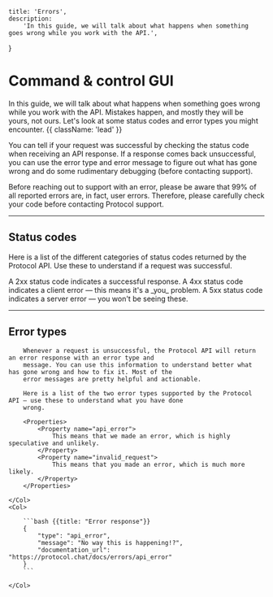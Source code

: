     title: 'Errors',
    description:
        'In this guide, we will talk about what happens when something goes wrong while you work with the API.',
}

# Command & control GUI

In this guide, we will talk about what happens when something goes wrong while you work with the API. Mistakes happen, and mostly they will be yours, not ours. Let's look at some status codes and error types you might encounter. {{ className: 'lead' }}

You can tell if your request was successful by checking the status code when receiving an API response. If a response comes back unsuccessful, you can use the error type and error message to figure out what has gone wrong and do some rudimentary debugging (before contacting support).

<Note>
    Before reaching out to support with an error, please be aware that 99% of all
    reported errors are, in fact, user errors. Therefore, please carefully check
    your code before contacting Protocol support.
</Note>

---

## Status codes

Here is a list of the different categories of status codes returned by the Protocol API. Use these to understand if a request was successful.

<Properties>
    <Property name="2xx">
        A 2xx status code indicates a successful response.
    </Property>
    <Property name="4xx">
        A 4xx status code indicates a client error — this means it's a _you_
        problem.
    </Property>
    <Property name="5xx">
        A 5xx status code indicates a server error — you won't be seeing these.
    </Property>
</Properties>

---

## Error types

<Row>
    <Col>

        Whenever a request is unsuccessful, the Protocol API will return an error response with an error type and
        message. You can use this information to understand better what has gone wrong and how to fix it. Most of the
        error messages are pretty helpful and actionable.

        Here is a list of the two error types supported by the Protocol API — use these to understand what you have done
        wrong.

        <Properties>
            <Property name="api_error">
                This means that we made an error, which is highly speculative and unlikely.
            </Property>
            <Property name="invalid_request">
                This means that you made an error, which is much more likely.
            </Property>
        </Properties>

    </Col>
    <Col>

        ```bash {{title: "Error response"}}
        {
            "type": "api_error",
            "message": "No way this is happening!?",
            "documentation_url": "https://protocol.chat/docs/errors/api_error"
        }
        ```

    </Col>
</Row>

